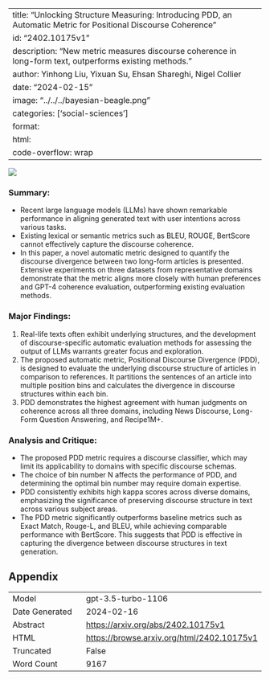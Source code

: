
---
title: "Unlocking Structure Measuring: Introducing PDD, an Automatic Metric for Positional Discourse Coherence"
id: "2402.10175v1"
description: "New metric measures discourse coherence in long-form text, outperforms existing methods."
author: Yinhong Liu, Yixuan Su, Ehsan Shareghi, Nigel Collier
date: "2024-02-15"
image: "../../../bayesian-beagle.png"
categories: ['social-sciences']
format:
  html:
    code-overflow: wrap
---

![](../../../bayesian-beagle.png)

### **Summary:**
- Recent large language models (LLMs) have shown remarkable performance in aligning generated text with user intentions across various tasks.
- Existing lexical or semantic metrics such as BLEU, ROUGE, BertScore cannot effectively capture the discourse coherence.
- In this paper, a novel automatic metric designed to quantify the discourse divergence between two long-form articles is presented. Extensive experiments on three datasets from representative domains demonstrate that the metric aligns more closely with human preferences and GPT-4 coherence evaluation, outperforming existing evaluation methods.

### Major Findings:
1. Real-life texts often exhibit underlying structures, and the development of discourse-specific automatic evaluation methods for assessing the output of LLMs warrants greater focus and exploration.
2. The proposed automatic metric, Positional Discourse Divergence (PDD), is designed to evaluate the underlying discourse structure of articles in comparison to references. It partitions the sentences of an article into multiple position bins and calculates the divergence in discourse structures within each bin.
3. PDD demonstrates the highest agreement with human judgments on coherence across all three domains, including News Discourse, Long-Form Question Answering, and Recipe1M+.

### Analysis and Critique:
- The proposed PDD metric requires a discourse classifier, which may limit its applicability to domains with specific discourse schemas.
- The choice of bin number N affects the performance of PDD, and determining the optimal bin number may require domain expertise.
- PDD consistently exhibits high kappa scores across diverse domains, emphasizing the significance of preserving discourse structure in text across various subject areas.
- The PDD metric significantly outperforms baseline metrics such as Exact Match, Rouge-L, and BLEU, while achieving comparable performance with BertScore. This suggests that PDD is effective in capturing the divergence between discourse structures in text generation.

## Appendix

|          |          |
|----------|----------|
| Model     | gpt-3.5-turbo-1106       |
| Date Generated     | 2024-02-16       |
| Abstract | [https://arxiv.org/abs/2402.10175v1](https://arxiv.org/abs/2402.10175v1)        |
| HTML     | [https://browse.arxiv.org/html/2402.10175v1](https://browse.arxiv.org/html/2402.10175v1)       |
| Truncated       | False       |
| Word Count       | 9167       |